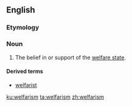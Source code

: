 ==English==

===Etymology===
{{suffix|welfare|ism|lang=en}}

===Noun===
{{en-noun|-}}

# {{context|rare|derisive|lang=en}} The belief in or support of the [[welfare state]].

====Derived terms====
* [[welfarist]]

[[ku:welfarism]]
[[ta:welfarism]]
[[zh:welfarism]]